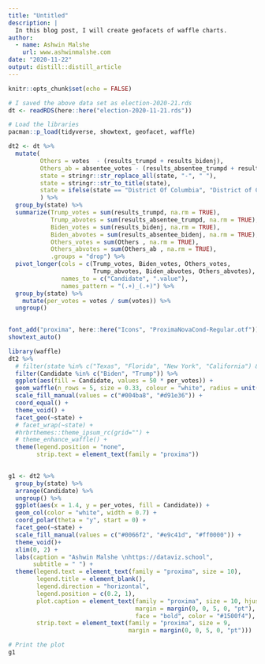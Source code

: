 ```yaml
---
title: "Untitled"
description: |
  In this blog post, I will create geofacets of waffle charts.
author:
  - name: Ashwin Malshe
    url: www.ashwinmalshe.com
date: "2020-11-22"
output: distill::distill_article
---
```


```r
knitr::opts_chunk$set(echo = FALSE)
```

```r
# I saved the above data set as election-2020-21.rds
dt <- readRDS(here::here("election-2020-11-21.rds"))
```


```r

# Load the libraries
pacman::p_load(tidyverse, showtext, geofacet, waffle)

dt2 <- dt %>% 
  mutate(
         Others = votes  - (results_trumpd + results_bidenj),
         Others_ab = absentee_votes - (results_absentee_trumpd + results_absentee_trumpd),
         state = stringr::str_replace_all(state, "-", " "),
         state = stringr::str_to_title(state),
         state = ifelse(state == "District Of Columbia", "District of Columbia",  state)
         ) %>% 
  group_by(state) %>% 
  summarize(Trump_votes = sum(results_trumpd, na.rm = TRUE),
            Trump_abvotes = sum(results_absentee_trumpd, na.rm = TRUE),
            Biden_votes = sum(results_bidenj, na.rm = TRUE),
            Biden_abvotes = sum(results_absentee_bidenj, na.rm = TRUE),
            Others_votes = sum(Others , na.rm = TRUE),
            Others_abvotes = sum(Others_ab , na.rm = TRUE),
            .groups = "drop") %>% 
  pivot_longer(cols = c(Trump_votes, Biden_votes, Others_votes,
                        Trump_abvotes, Biden_abvotes, Others_abvotes),
               names_to = c("Candidate", ".value"),
               names_pattern = "(.+)_(.+)") %>% 
  group_by(state) %>% 
    mutate(per_votes = votes / sum(votes)) %>% 
  ungroup()
  
```



```r
font_add("proxima", here::here("Icons", "ProximaNovaCond-Regular.otf"))
showtext_auto()
```



```r

library(waffle)
dt2 %>% 
  # filter(state %in% c("Texas", "Florida", "New York", "California") & Candidate %in% c("Biden", "Trump")) %>% 
  filter(Candidate %in% c("Biden", "Trump")) %>% 
  ggplot(aes(fill = Candidate, values = 50 * per_votes)) +
  geom_waffle(n_rows = 5, size = 0.33, colour = "white", radius = unit(0.05, "cm")) +
  scale_fill_manual(values = c("#004ba8", "#d91e36")) +
  coord_equal() +
  theme_void() +
  facet_geo(~state) +
  # facet_wrap(~state) +
  #hrbrthemes::theme_ipsum_rc(grid="") +
  # theme_enhance_waffle() +
  theme(legend.position = "none",
        strip.text = element_text(family = "proxima"))
  
```




```r
g1 <- dt2 %>% 
  group_by(state) %>% 
  arrange(Candidate) %>% 
  ungroup() %>% 
  ggplot(aes(x = 1.4, y = per_votes, fill = Candidate)) +
  geom_col(color = "white", width = 0.7) +
  coord_polar(theta = "y", start = 0) +
  facet_geo(~state) +
  scale_fill_manual(values = c("#0066f2", "#e9c41d", "#ff0000")) +
  theme_void()+
  xlim(0, 2) +
  labs(caption = "Ashwin Malshe \nhttps://dataviz.school",
       subtitle = " ") +
  theme(legend.text = element_text(family = "proxima", size = 10),
        legend.title = element_blank(),
        legend.direction = "horizontal",
        legend.position = c(0.2, 1),
        plot.caption = element_text(family = "proxima", size = 10, hjust = 0.95,
                                    margin = margin(0, 0, 5, 0, "pt"),
                                    face = "bold", color = "#1500f4"),
        strip.text = element_text(family = "proxima", size = 9,
                                  margin = margin(0, 0, 5, 0, "pt"))) 

# Print the plot
g1

```
